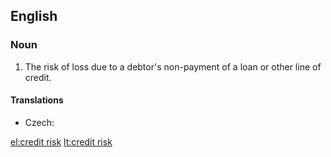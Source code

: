 ==English==
{{wikipedia}}

===Noun===
{{en-noun}}

# {{lb|en|finance}} The risk of loss due to a debtor's non-payment of a loan or other line of credit.

====Translations====
{{trans-top|type of risk}}
* Czech: {{t|cs|kreditní riziko|n}}
{{trans-mid}}
{{trans-bottom}}

[[el:credit risk]]
[[lt:credit risk]]
